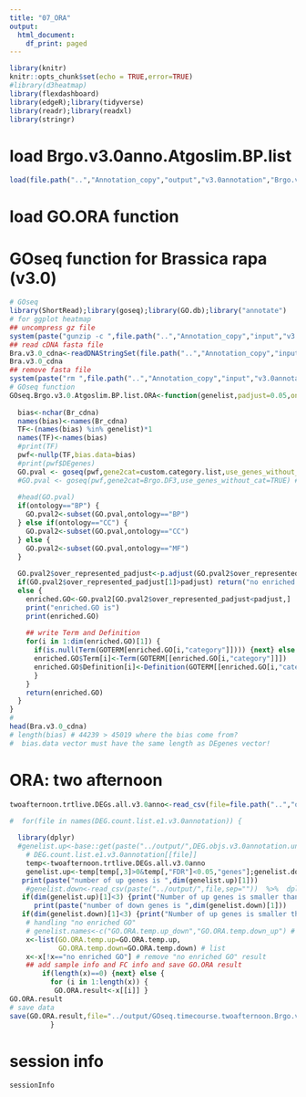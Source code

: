 ```yaml
---
title: "07_ORA"
output:
  html_document:
    df_print: paged
---
```


```r
library(knitr)
knitr::opts_chunk$set(echo = TRUE,error=TRUE)
#library(d3heatmap)
library(flexdashboard)
library(edgeR);library(tidyverse)
library(readr);library(readxl)
library(stringr)

```

# load Brgo.v3.0anno.Atgoslim.BP.list
```r
load(file.path("..","Annotation_copy","output","v3.0annotation","Brgo.v3.0anno.Atgoslim.BP.list.Rdata"))
```
# load GO.ORA function
# GOseq function for Brassica rapa (v3.0)
```r
# GOseq
library(ShortRead);library(goseq);library(GO.db);library("annotate")
# for ggplot heatmap
## uncompress gz file
system(paste("gunzip -c ",file.path("..","Annotation_copy","input","v3.0annotation","Brapa_genome_v3.0_cds.gz")," > ",file.path("..","Annotation_copy","input","v3.0annotation","Brapa_genome_v3.0_cds.fa")))
## read cDNA fasta file 
Bra.v3.0_cdna<-readDNAStringSet(file.path("..","Annotation_copy","input","v3.0annotation","Brapa_genome_v3.0_cds.fa")) # copied from /Volumes/data_work/Data8/NGS_related/Brassica_rapa_Upendra/G3
Bra.v3.0_cdna
## remove fasta file
system(paste("rm ",file.path("..","Annotation_copy","input","v3.0annotation","Brapa_genome_v3.0_cds.fa"),sep=""))
# GOseq function
GOseq.Brgo.v3.0.Atgoslim.BP.list.ORA<-function(genelist,padjust=0.05,ontology="BP",custom.category.list=Brgo.v3.0anno.Atgoslim.BP.list,Br_cdna=Bra.v3.0_cdna) { # return GO enrichment table, padjus, padjust=0.05. 
  
  bias<-nchar(Br_cdna)
  names(bias)<-names(Br_cdna)
  TF<-(names(bias) %in% genelist)*1
  names(TF)<-names(bias)
  #print(TF)
  pwf<-nullp(TF,bias.data=bias)
  #print(pwf$DEgenes)
  GO.pval <- goseq(pwf,gene2cat=custom.category.list,use_genes_without_cat=TRUE) # format became different in new goseq version (021111). Does not work (042716)
  #GO.pval <- goseq(pwf,gene2cat=Brgo.DF3,use_genes_without_cat=TRUE) # format became different in new goseq version (021111)
  
  #head(GO.pval) 
  if(ontology=="BP") {
    GO.pval2<-subset(GO.pval,ontology=="BP")
  } else if(ontology=="CC") {
    GO.pval2<-subset(GO.pval,ontology=="CC")
  } else {
    GO.pval2<-subset(GO.pval,ontology=="MF")
  }
    
  GO.pval2$over_represented_padjust<-p.adjust(GO.pval2$over_represented_pvalue,method="BH")
  if(GO.pval2$over_represented_padjust[1]>padjust) return("no enriched GO")
  else {
    enriched.GO<-GO.pval2[GO.pval2$over_represented_padjust<padjust,] 
    print("enriched.GO is")
    print(enriched.GO)
    
    ## write Term and Definition 
    for(i in 1:dim(enriched.GO)[1]) {
      if(is.null(Term(GOTERM[enriched.GO[i,"category"]]))) {next} else {
      enriched.GO$Term[i]<-Term(GOTERM[[enriched.GO[i,"category"]]])
      enriched.GO$Definition[i]<-Definition(GOTERM[[enriched.GO[i,"category"]]])
      }
    }
    return(enriched.GO)
  }
}
#
head(Bra.v3.0_cdna)
# length(bias) # 44239 > 45019 where the bias come from?
#  bias.data vector must have the same length as DEgenes vector!
```

# ORA: two afternoon
```r
twoafternoon.trtlive.DEGs.all.v3.0anno<-read_csv(file=file.path("..","output","twoafternoon.trtlive.DEGs.all.v3.0anno.csv"))

#  for(file in names(DEG.count.list.e1.v3.0annotation)) {
    
  library(dplyr)
  #genelist.up<-base::get(paste("../output/",DEG.objs.v3.0annotation.unique[n],sep="")) %>% rownames_to_column() %>%  dplyr::filter(logFC>0) # does not work
    # DEG.count.list.e1.v3.0annotation[[file]]
    temp<-twoafternoon.trtlive.DEGs.all.v3.0anno
    genelist.up<-temp[temp[,3]>0&temp[,"FDR"]<0.05,"genes"];genelist.down<-temp[temp[,3]<0&temp[,"FDR"]<0.05,"genes"]
   print(paste("number of up genes is ",dim(genelist.up)[1]))
    #genelist.down<-read_csv(paste("../output/",file,sep=""))  %>%  dplyr::filter(logFC.genotypeR500<0)
   if(dim(genelist.up)[1]<3) {print("Number of up genes is smaller than three. Skip this."); GO.ORA.temp.up<-"no enriched GO";next} else {GO.ORA.temp.up<-GOseq.Brgo.v3.0.Atgoslim.BP.list.ORA(as_vector(genelist.up)) }
      print(paste("number of down genes is ",dim(genelist.down)[1]))
   if(dim(genelist.down)[1]<3) {print("Number of up genes is smaller than three. Skip this."); GO.ORA.temp.down<-"no enriched GO"; next} else {GO.ORA.temp.down<-GOseq.Brgo.v3.0.Atgoslim.BP.list.ORA(as_vector(genelist.down)) }
    # handling "no enriched GO" 
    # genelist.names<-c("GO.ORA.temp.up_down","GO.ORA.temp.down_up") # test
    x<-list(GO.ORA.temp.up=GO.ORA.temp.up,
            GO.ORA.temp.down=GO.ORA.temp.down) # list
    x<-x[!x=="no enriched GO"] # remove "no enriched GO" result
    ## add sample info and FC info and save GO.ORA result
        if(length(x)==0) {next} else {
          for (i in 1:length(x)) {
           GO.ORA.result<-x[[i]] }
GO.ORA.result      
# save data           
save(GO.ORA.result,file="../output/GOseq.timecourse.twoafternoon.Brgo.v3.0.Atgoslim.BP.list.enrich.Rdata")
          }

```


# session info
```r
sessionInfo
```

